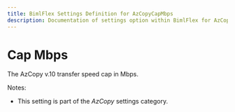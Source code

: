 ---
title: BimlFlex Settings Definition for AzCopyCapMbps
description: Documentation of settings option within BimlFlex for AzCopyCapMbps
---
<head>
  <meta name="varigenceProduct" content="BimlFlex"></meta>
  <meta name="varigenceArticleType" content="Reference"></meta>
</head>


# Cap Mbps

The AzCopy v.10 transfer speed cap in Mbps.

Notes:

* This setting is part of the *AzCopy* settings category.

